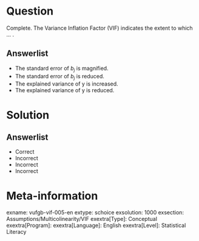 Question
========

Complete. The Variance Inflation Factor (VIF) indicates the extent to which ... .

Answerlist
----------
* The standard error of $b_{j}$ is magnified.
* The standard error of $b_{j}$ is reduced.
* The explained variance of y is increased.
* The explained variance of y is reduced.


Solution
========

Answerlist
----------
* Correct
* Incorrect
* Incorrect
* Incorrect

Meta-information
================
exname: vufgb-vif-005-en
extype: schoice
exsolution: 1000
exsection: Assumptions/Multicolinearity/VIF
exextra[Type]: Conceptual
exextra[Program]: 
exextra[Language]: English
exextra[Level]: Statistical Literacy
